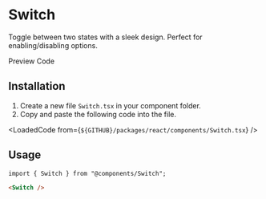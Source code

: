 
# Switch
Toggle between two states with a sleek design. Perfect for enabling/disabling options.

<TabProvider defaultName="preview">
    <TabList>
        <TabTrigger name="preview">Preview</TabTrigger>
        <TabTrigger name="code">Code</TabTrigger>
    </TabList>
    <TabContent name="preview">
        <Story layout="centered">
            <SwitchDemo />
        </Story>
    </TabContent>
    <TabContent name="code">
        <LoadedCode from={`${GITHUB}/packages/react/src/docs/components/SwitchBlocks/Preview.tsx`} />
    </TabContent>
</TabProvider>

## Installation

1. Create a new file `Switch.tsx` in your component folder.
2. Copy and paste the following code into the file.

<LoadedCode from={`${GITHUB}/packages/react/components/Switch.tsx`} />

## Usage

```tsx
import { Switch } from "@components/Switch";
```

```html
<Switch />
```

